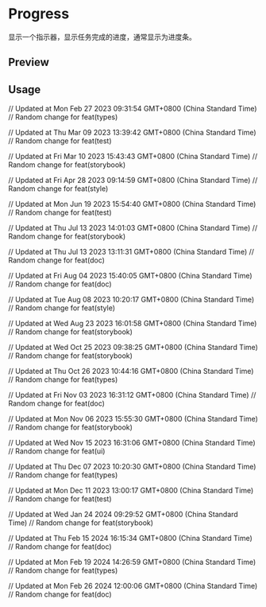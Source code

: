 

<Meta of={ProgressStories} />

<RadixPrimitiveDocsButton name='progress' />

# Progress

显示一个指示器，显示任务完成的进度，通常显示为进度条。

## Preview

<Canvas of={ProgressStories.Default} />

## Usage



<Source code={importCode} language='ts' dark />
<Source code={usageCode} language='tsx' dark />

// Updated at Mon Feb 27 2023 09:31:54 GMT+0800 (China Standard Time)
// Random change for feat(types)

// Updated at Thu Mar 09 2023 13:39:42 GMT+0800 (China Standard Time)
// Random change for feat(test)

// Updated at Fri Mar 10 2023 15:43:43 GMT+0800 (China Standard Time)
// Random change for feat(storybook)

// Updated at Fri Apr 28 2023 09:14:59 GMT+0800 (China Standard Time)
// Random change for feat(style)

// Updated at Mon Jun 19 2023 15:54:40 GMT+0800 (China Standard Time)
// Random change for feat(test)

// Updated at Thu Jul 13 2023 14:01:03 GMT+0800 (China Standard Time)
// Random change for feat(storybook)

// Updated at Thu Jul 13 2023 13:11:31 GMT+0800 (China Standard Time)
// Random change for feat(doc)

// Updated at Fri Aug 04 2023 15:40:05 GMT+0800 (China Standard Time)
// Random change for feat(doc)

// Updated at Tue Aug 08 2023 10:20:17 GMT+0800 (China Standard Time)
// Random change for feat(style)

// Updated at Wed Aug 23 2023 16:01:58 GMT+0800 (China Standard Time)
// Random change for feat(storybook)

// Updated at Wed Oct 25 2023 09:38:25 GMT+0800 (China Standard Time)
// Random change for feat(storybook)

// Updated at Thu Oct 26 2023 10:44:16 GMT+0800 (China Standard Time)
// Random change for feat(types)

// Updated at Fri Nov 03 2023 16:31:12 GMT+0800 (China Standard Time)
// Random change for feat(doc)

// Updated at Mon Nov 06 2023 15:55:30 GMT+0800 (China Standard Time)
// Random change for feat(storybook)

// Updated at Wed Nov 15 2023 16:31:06 GMT+0800 (China Standard Time)
// Random change for feat(ui)

// Updated at Thu Dec 07 2023 10:20:30 GMT+0800 (China Standard Time)
// Random change for feat(types)

// Updated at Mon Dec 11 2023 13:00:17 GMT+0800 (China Standard Time)
// Random change for feat(test)

// Updated at Wed Jan 24 2024 09:29:52 GMT+0800 (China Standard Time)
// Random change for feat(storybook)

// Updated at Thu Feb 15 2024 16:15:34 GMT+0800 (China Standard Time)
// Random change for feat(doc)

// Updated at Mon Feb 19 2024 14:26:59 GMT+0800 (China Standard Time)
// Random change for feat(types)

// Updated at Mon Feb 26 2024 12:00:06 GMT+0800 (China Standard Time)
// Random change for feat(doc)
